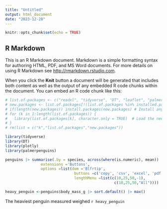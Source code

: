 ```yaml
---
title: "Untitled"
output: html_document
date: "2023-12-28"
---
```


```r
knitr::opts_chunk$set(echo = TRUE)
```

## R Markdown

This is an R Markdown document. Markdown is a simple formatting syntax for authoring HTML, PDF, and MS Word documents. For more details on using R Markdown see <http://rmarkdown.rstudio.com>.

When you click the **Knit** button a document will be generated that includes both content as well as the output of any embedded R code chunks within the document. You can embed an R code chunk like this:

```r
# list.of.packages <- c("readxl", "tidyverse", "DT", "leaflet", "palmerpenguins")  # List the needed packages
# new.packages <- list.of.packages[!(list.of.packages %in% installed.packages()[, "Package"])]  # Of the needed packages, list those  not already installed
# if(length(new.packages)) install.packages(new.packages) # Install any packages not already installed
# for (k in 1:length(list.of.packages)) {
#   library(list.of.packages[k], character.only = TRUE)  # Load the needed packages using library
# }
# rm(list = c("k","list.of.packages","new.packages"))
```

```r
library(tidyverse)
library(DT)
library(plotly)
library(palmerpenguins)

```

```r
penguins |> summarise(.by = species, across(where(is.numeric), mean)) |>  DT::datatable(
                extensions ='Buttons',
                options =list(dom ='Blfrtip',
                               buttons =c('copy', 'csv', 'excel', 'pdf'),
                               lengthMenu =list(c(10,25,50,-1),
                                                 c(10,25,50,"All"))))
```

```r
heavy_penguin <-penguins$body_mass_g |> sort.default() |> max()
```

The heaviest penguin measured weighed `r heavy_penguin`
